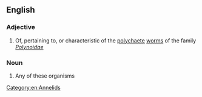 ==English==

===Adjective===
{{en-adj}}

# Of, pertaining to, or characteristic of the [[polychaete]] [[worm]]s of the family ''[[Polynoidae]]''

===Noun===
{{en-noun}}

# Any of these organisms

[[Category:en:Annelids]]